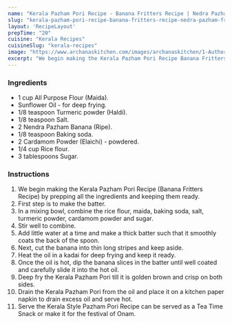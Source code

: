 ---
name: "Kerala Pazham Pori Recipe - Banana Fritters Recipe | Nedra Pazham Fry"
slug: "kerala-pazham-pori-recipe-banana-fritters-recipe-nedra-pazham-fry"
layout: 'RecipeLayout'
prepTime: "20"
cuisine: "Kerala Recipes"
cuisineSlug: "kerala-recipes"
image: "https://www.archanaskitchen.com/images/archanaskitchen/1-Author/sibyl_sunitha/Kerala_Style_Pazham_Pori_Recipe_Banana_Fritters_Recipe_.jpg"
excerpt: "We begin making the Kerala Pazham Pori Recipe Banana Fritters Recipe by prepping all the ingredients and keeping them ready"
---

### Ingredients

- 1 cup All Purpose Flour (Maida).
- Sunflower Oil - for deep frying.
- 1/8 teaspoon Turmeric powder (Haldi).
- 1/8 teaspoon Salt.
- 2 Nendra Pazham Banana (Ripe).
- 1/8 teaspoon Baking soda.
- 2 Cardamom Powder (Elaichi) - powdered.
- 1/4 cup Rice flour.
- 3 tablespoons Sugar.

### Instructions

1. We begin making the Kerala Pazham Pori Recipe (Banana Fritters Recipe) by prepping all the ingredients and keeping them ready.
1. First step is to make the batter.
1. In a mixing bowl, combine the rice flour, maida, baking soda, salt, turmeric powder, cardamom powder and sugar.
1. Stir well to combine.
1. Add little water at a time and make a thick batter such that it smoothly coats the back of the spoon.
1. Next, cut the banana into thin long stripes and keep aside.
1. Heat the oil in a kadai for deep frying and keep it ready.
1. Once the oil is hot, dip the banana slices in the batter until well coated and carefully slide it into the hot oil.
1. Deep fry the Kerala Pazham Pori till it is golden brown and crisp on both sides.
1. Drain the Kerala Pazham Pori from the oil and place it on a kitchen paper napkin to drain excess oil and serve hot.
1. Serve the Kerala Style Pazham Pori Recipe can be served as a Tea Time Snack or make it for the festival of Onam.
